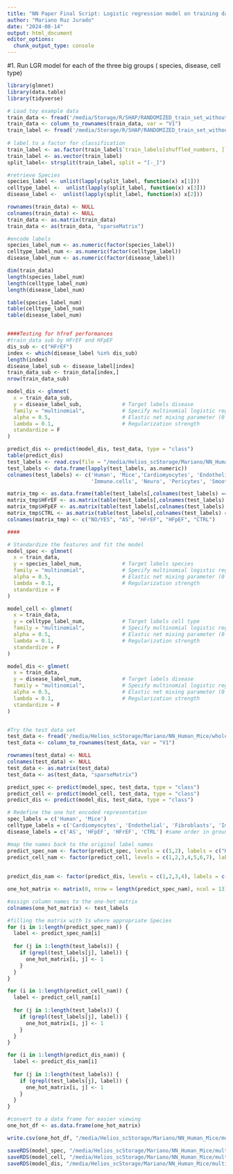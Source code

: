 ```yaml
---
title: "NN Paper Final Script: Logistic regression model on training data"
author: "Mariano Ruz Jurado"
date: "2024-08-14"
output: html_document
editor_options: 
  chunk_output_type: console
---
```


#1. Run LGR model for each of the three big groups ( species, disease, cell type)
```r

library(glmnet)
library(data.table)
library(tidyverse)

# Load toy example data
train_data <- fread('/media/Storage/R/SHAP/RANDOMIZED_train_set_without_Mice_AS_Neuro_p_80.csv')
train_data <- column_to_rownames(train_data, var = "V1")
train_label <- fread('/media/Storage/R/SHAP/RANDOMIZED_train_set_without_Mice_AS_Neuro_labels_p_80.csv')
 
# label to a factor for classification
train_label <- as.factor(train_label$`train_labels[shuffled_numbers, ]`)
train_label <- as.vector(train_label)
split_label<- strsplit(train_label, split = "[-_]")

#retrieve Species
species_label <- unlist(lapply(split_label, function(x) x[1]))
celltype_label <-  unlist(lapply(split_label, function(x) x[3]))
disease_label <-  unlist(lapply(split_label, function(x) x[2]))

rownames(train_data) <- NULL
colnames(train_data) <- NULL
train_data <- as.matrix(train_data)
train_data <- as(train_data, "sparseMatrix")

#encode labels
species_label_num <- as.numeric(factor(species_label))
celltype_label_num <- as.numeric(factor(celltype_label))
disease_label_num <- as.numeric(factor(disease_label))

dim(train_data)
length(species_label_num)
length(celltype_label_num)
length(disease_label_num)

table(species_label_num)
table(celltype_label_num)
table(disease_label_num)


####Testing for hfref performances
#train_data sub by HFrEF and HFpEF
dis_sub <- c("HFrEF")
index <- which(disease_label %in% dis_sub)
length(index)
disease_label_sub <- disease_label[index]
train_data_sub <- train_data[index,]
nrow(train_data_sub)

model_dis <- glmnet(
  x = train_data_sub,  
  y = disease_label_sub,             # Target labels disease
  family = "multinomial",            # Specify multinomial logistic regression
  alpha = 0.5,                       # Elastic net mixing parameter (0 = l2, 1 = l1)
  lambda = 0.1,                      # Regularization strength
  standardize = F                 
)

predict_dis <- predict(model_dis, test_data, type = "class")
table(predict_dis)
test_labels <- read.csv(file = "/media/Helios_scStorage/Mariano/NN_Human_Mice/f1_loss_runs_24_06_18/240519_test_labels_binarized.csv", header = FALSE)
test_labels <- data.frame(lapply(test_labels, as.numeric))
colnames(test_labels) <- c('Human', 'Mice','Cardiomyocytes', 'Endothelial', 'Fibroblasts',
                           'Immune.cells', 'Neuro', 'Pericytes', 'Smooth.Muscle','AS', 'HFpEF', 'HFrEF', 'CTRL')

matrix_tmp <- as.data.frame(table(test_labels[,colnames(test_labels) == "AS"]))
matrix_tmp$HFrEF <- as.matrix(table(test_labels[,colnames(test_labels) == "HFrEF"]))[,1]
matrix_tmp$HFpEF <- as.matrix(table(test_labels[,colnames(test_labels) == "HFpEF"]))[,1]
matrix_tmp$CTRL <- as.matrix(table(test_labels[,colnames(test_labels) == "CTRL"]))[,1]
colnames(matrix_tmp) <- c("NO/YES", "AS", "HFrEF", "HFpEF", "CTRL")

####

# Standardize the features and fit the model
model_spec <- glmnet(
  x = train_data,  
  y = species_label_num,             # Target labels species
  family = "multinomial",            # Specify multinomial logistic regression
  alpha = 0.5,                       # Elastic net mixing parameter (0 = l2, 1 = l1)
  lambda = 0.1,                      # Regularization strength
  standardize = F                 
)

model_cell <- glmnet(
  x = train_data,  
  y = celltype_label_num,            # Target labels cell type
  family = "multinomial",            # Specify multinomial logistic regression
  alpha = 0.5,                       # Elastic net mixing parameter (0 = l2, 1 = l1)
  lambda = 0.1,                      # Regularization strength
  standardize = F                 
)

model_dis <- glmnet(
  x = train_data,  
  y = disease_label_num,             # Target labels disease
  family = "multinomial",            # Specify multinomial logistic regression
  alpha = 0.5,                       # Elastic net mixing parameter (0 = l2, 1 = l1)
  lambda = 0.1,                      # Regularization strength
  standardize = F                 
)


#Try the test data set
test_data <- fread('/media/Helios_scStorage/Mariano/NN_Human_Mice/whole_matrix_Seurat_extract/240519_test_set.csv') 
test_data <- column_to_rownames(test_data, var = "V1")

rownames(test_data) <- NULL
colnames(test_data) <- NULL
test_data <- as.matrix(test_data)
test_data <- as(test_data, "sparseMatrix")

predict_spec <- predict(model_spec, test_data, type = "class")
predict_cell <- predict(model_cell, test_data, type = "class")
predict_dis <- predict(model_dis, test_data, type = "class")

# Redefine the one hot encoded representation
spec_labels = c('Human', 'Mice')
celltype_labels = c('Cardiomyocytes', 'Endothelial', 'Fibroblasts', 'Immune.cells', 'Neuro', 'Pericytes','Smooth.Muscle')
disease_labels = c('AS', 'HFpEF', 'HFrEF', 'CTRL') #same order in ground truth as always

#map the names back to the original label names
predict_spec_nam <- factor(predict_spec, levels = c(1,2), labels = c("Human","Mice"))
predict_cell_nam <- factor(predict_cell, levels = c(1,2,3,4,5,6,7), labels = c("Cardiomyocytes","Endothelial","Fibroblasts",
                                                                               "Immune.cells","Neuro","Pericytes",
                                                                               "Smooth.Muscle"))
predict_dis_nam <- factor(predict_dis, levels = c(1,2,3,4), labels = c("AS","CTRL","HFpEF","HFrEF"))

one_hot_matrix <- matrix(0, nrow = length(predict_spec_nam), ncol = 13)

#assign column names to the one-hot matrix
colnames(one_hot_matrix) <- test_labels

#filling the matrix with 1s where appropriate Species
for (i in 1:length(predict_spec_nam)) {
  label <- predict_spec_nam[i]
  
  for (j in 1:length(test_labels)) {
    if (grepl(test_labels[j], label)) {
      one_hot_matrix[i, j] <- 1
    }
  }
}

for (i in 1:length(predict_cell_nam)) {
  label <- predict_cell_nam[i]
  
  for (j in 1:length(test_labels)) {
    if (grepl(test_labels[j], label)) {
      one_hot_matrix[i, j] <- 1
    }
  }
}

for (i in 1:length(predict_dis_nam)) {
  label <- predict_dis_nam[i]
  
  for (j in 1:length(test_labels)) {
    if (grepl(test_labels[j], label)) {
      one_hot_matrix[i, j] <- 1
    }
  }
}

#convert to a data frame for easier viewing
one_hot_df <- as.data.frame(one_hot_matrix)

write.csv(one_hot_df, "/media/Helios_scStorage/Mariano/NN_Human_Mice/multinomial_logistic_regression_model/new_run_3_major_class/one_hot_encoded_predictions_test_data_LR_multinomial.csv", row.names = F)

saveRDS(model_spec, "/media/Helios_scStorage/Mariano/NN_Human_Mice/multinomial_logistic_regression_model/new_run_3_major_class/glmnet_models/Multinomial_LR_whole_train_data_model_SPECIES.Rds")
saveRDS(model_cell, "/media/Helios_scStorage/Mariano/NN_Human_Mice/multinomial_logistic_regression_model/new_run_3_major_class/glmnet_models/Multinomial_LR_whole_train_data_model_CELLTYPE.Rds")
saveRDS(model_dis, "/media/Helios_scStorage/Mariano/NN_Human_Mice/multinomial_logistic_regression_model/new_run_3_major_class/glmnet_models/Multinomial_LR_whole_train_data_model_DISEASE.Rds")
```

